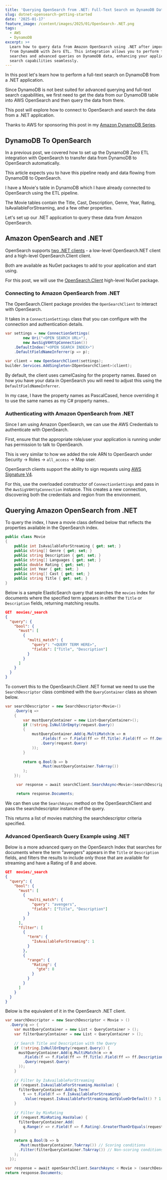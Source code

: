 ```yaml
---
title: 'Querying OpenSearch from .NET: Full-Text Search on DynamoDB Data.'
slug: dotnet-opensearch-getting-started
date: '2025-01-17'
feature_image: /content/images/2025/01/OpenSearch-.NET.png
tags:
  - AWS
  - DynamoDB
excerpt: >+
  Learn how to query data from Amazon OpenSearch using .NET after importing it
  from DynamoDB with Zero ETL. This integration allows you to perform full-text
  searches and advanced queries on DynamoDB data, enhancing your application's
  search capabilities seamlessly.
---
```

In this post let's learn how to perform a full-text search on DynamoDB from a .NET application.

Since DynamoDB is not best suited for advanced querying and full-text search capabilities, we first need to get the data from our DynamoDB table into AWS OpenSearch and then query the data from there.

<EmbedCard src="https://www.youtube.com/embed/HpCvLEBouI8?feature=oembed" title="DYNAMODB FULL-TEXT SEARCH | Amazon OpenSearch to .NET | Amazon DynamoDB | Amazon OpenSearch" />

This post will explore how to connect to OpenSearch and search the data from a .NET application.

Thanks to AWS for sponsoring this post in my [Amazon DynamoDB Series](/blog/tag/dynamodb/).

## DynamoDB To OpenSearch

In a previous post, we covered how to set up the DynamoDB Zero ETL integration with OpenSearch to transfer data from DynamoDB to OpenSearch automatically.

<BookmarkCard href="/blog/dynamodb-etl-opensearch-amazon/" title="DynamoDB Zero-ETL Integration With Amazon OpenSearch Service" description="Let’s learn how to set up the DynamoDB Zero ETL plugin for OpenSearch, a fully managed, no-code setup for ingesting data into Amazon OpenSearch Service." icon="/content/images/icon/logo-512x512-15.png" />

This article expects you to have this pipeline ready and data flowing from DynamoDB to OpenSearch.

I have a Movie's table in DynamoDB which I have already connected to OpenSearch using the ETL pipeline.

<ImageCard src="/content/images/2025/01/image-1.png" alt="DynamoDB Movie table sample record." caption="DynamoDB Movie table sample record." />

The Movie tables contain the Title, Cast, Description, Genre, Year, Rating, IsAvailableForStreaming, and a few other properties.

Let's set up our .NET application to query these data from Amazon OpenSearch.

## Amazon OpenSearch and .NET

OpenSearch supports [two .NET clients](https://opensearch.org/docs/latest/clients/dot-net/) - a low-level OpenSearch.NET client and a high-level OpenSearch.Client client.

Both are available as NuGet packages to add to your application and start using.

For this post, we will use the [OpenSearch.Client](https://www.nuget.org/packages/OpenSearch.Client/) high-level NuGet package.

### Connecting to Amazon OpenSearch from .NET

The OpenSearch.Client package provides the `OpenSearchClient` to interact with OpenSearch.

It takes in a `ConnectionSettings` class that you can configure with the connection and authentication details.

```csharp
var settings = new ConnectionSettings(
        new Uri("<OPEN SEARCH URL>"),
        new AwsSigV4HttpConnection())
    .DefaultIndex("<OPEN SEARCH INDEX>")
    .DefaultFieldNameInferrer(p => p);
    
var client = new OpenSearchClient(settings);
builder.Services.AddSingleton<IOpenSearchClient>(client);
```

By default, the client uses camelCasing for the property names. Based on how you have your data in OpenSearch you will need to adjust this using the `DefaultFieldNameInferrer`.

In my case, I have the property names as PascalCased, hence overriding it to use the same names as my C# property names..

### Authenticating with Amazon OpenSearch from .NET

Since I am using Amazon OpenSearch, we can use the AWS Credentials to authenticate with OpenSearch.

First, ensure that the appropriate role/user your application is running under has permission to talk to OpenSearch.

<ImageCard src="/content/images/2025/01/image.png" alt="" />

This is very similar to how we added the role ARN to OpenSearch under Security → Roles → `all_access` → Map user.

<BookmarkCard href="/blog/amazon-credentials-dotnet/" title="Learn How To Manage Credentials When Building .NET Application on AWS" description="Learn different ways to set up and manage credentials and sensitive information when building .NET applications on AWS. We will also touch upon some of the tools and utilities that I have set up on my local development machine to make working with AWS easier." icon="/content/images/icon/logo-512x512-16.png" />

OpenSearch clients support the ability to sign requests using [AWS Signature V4](https://docs.aws.amazon.com/IAM/latest/UserGuide/reference_sigv.html).

For this, use the overloaded constructor of `ConnectionSettings` and pass in the `AwsSigV4HttpConnection` instance. This creates a new connection, discovering both the credentials and region from the environment.

## Querying Amazon OpenSearch from .NET

To query the index, I have a movie class defined below that reflects the properties available in the OpenSearch index.

```csharp
public class Movie
{
    public int IsAvailableForStreaming { get; set; }
    public string[] Genre { get; set; }
    public string Description { get; set; }
    public string[] Languages { get; set; }
    public double Rating { get; set; }
    public int Year { get; set; }
    public string[] Cast { get; set; }
    public string Title { get; set; }
}
```

Below is a sample ElasticSearch query that searches the `movies` index for documents where the specified term appears in either the `Title` or `Description` fields, returning matching results.

```json
GET  movies/_search
{
  "query": {
    "bool": {
      "must": [
        {
          "multi_match": {
            "query": "<QUERY TERM HERE>",
            "fields": ["Title", "Description"]
          }
        }
      ]
    }
  }
}
```

To convert this to the OpenSearch.Client .NET format we need to use the `SearchDescriptor` class combined with the `QueryContainer` class as shown below.

```csharp
var searchDescriptor = new SearchDescriptor<Movie>()
    .Query(q =>
    {
        var mustQueryContainer = new List<QueryContainer>();
        if (!string.IsNullOrEmpty(request.Query))
        {
            mustQueryContainer.Add(q.MultiMatch(m => m
                .Fields(f => f.Field(ff => ff.Title).Field(ff => ff.Description))
                .Query(request.Query)
            ));
        }
     
        return q.Bool(b => b
                .Must(mustQueryContainer.ToArray())
        );
    });

     var response = await searchClient.SearchAsync<Movie>(searchDescriptor)

     return response.Documents;
```

We can then use the `SearchAsync` method on the OpenSearchClient and pass the searchdescriptor instance of the query.

This returns a list of movies matching the searchdescriptor criteria specified.

### Advanced OpenSearch Query Example using .NET

Below is a more advanced query on the OpenSearch Index that searches for documents where the term "avengers" appears in the `Title` or `Description` fields, and filters the results to include only those that are available for streaming and have a Rating of 8 and above.

```json
GET  movies/_search
{
  "query": {
    "bool": {
      "must": [
        {
          "multi_match": {
            "query": "avengers",
            "fields": ["Title", "Description"]
          }
        }
      ],
      "filter": [
        {
          "term": {
            "IsAvailableForStreaming": 1
          }
        },
        {
          "range": {
            "Rating": {
              "gte": 8
            }
          }
        }
      ]
    }
  }
}
```

Below is the equivalent of it in the OpenSearch .NET client.

```csharp
var searchDescriptor = new SearchDescriptor < Movie > ()
  .Query(q => {
    var mustQueryContainer = new List < QueryContainer > ();
    var filterQueryContainer = new List < QueryContainer > ();
    
    // Search Title and Description with the Query
    if (!string.IsNullOrEmpty(request.Query)) {
      mustQueryContainer.Add(q.MultiMatch(m => m
        .Fields(f => f.Field(ff => ff.Title).Field(ff => ff.Description))
        .Query(request.Query)
      ));
    }
    
    // Filter by IsAvailableForStreaming
    if (request.IsAvailableForStreaming.HasValue) {
      filterQueryContainer.Add(q.Term(
        t => t.Field(f => f.IsAvailableForStreaming)
        .Value(request.IsAvailableForStreaming.GetValueOrDefault() ? 1 L : 0 L)));
    }
    
    // Filter by MinRating
    if (request.MinRating.HasValue) {
      filterQueryContainer.Add(
        q.Range(r => r.Field(f => f.Rating).GreaterThanOrEquals(request.MinRating)));
    }
    
    return q.Bool(b => b
      .Must(mustQueryContainer.ToArray()) // Scoring conditions
      .Filter(filterQueryContainer.ToArray()) // Non-scoring conditions
    );
  });
  
var response = await openSearchClient.SearchAsync < Movie > (searchDescriptor);
return response.Documents;
```

